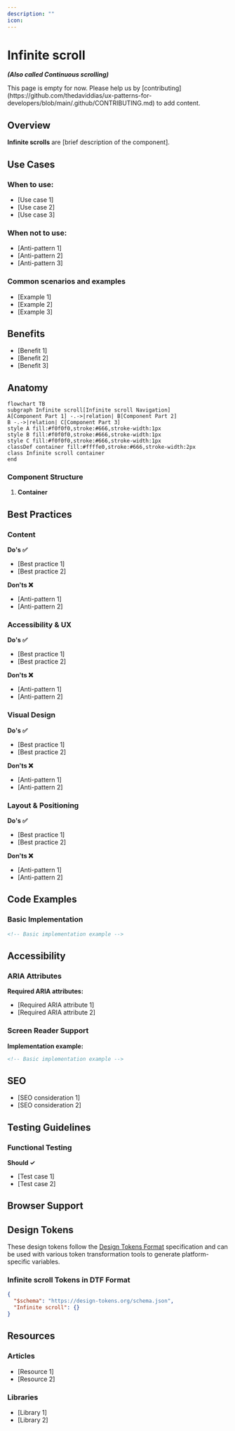 ```yaml
---
description: ""
icon:
---
```



# Infinite scroll

**_(Also called Continuous scrolling)_**

<Callout type="warning">
  This page is empty for now. Please help us by
  [contributing](https://github.com/thedaviddias/ux-patterns-for-developers/blob/main/.github/CONTRIBUTING.md)
  to add content.
</Callout>

## Overview

**Infinite scrolls** are [brief description of the component].

## Use Cases

### When to use:

- [Use case 1]
- [Use case 2]
- [Use case 3]

### When not to use:

- [Anti-pattern 1]
- [Anti-pattern 2]
- [Anti-pattern 3]

### Common scenarios and examples

- [Example 1]
- [Example 2]
- [Example 3]

## Benefits

- [Benefit 1]
- [Benefit 2]
- [Benefit 3]

## Anatomy

```mermaid
flowchart TB
subgraph Infinite scroll[Infinite scroll Navigation]
A[Component Part 1] -.->|relation| B[Component Part 2]
B -.->|relation| C[Component Part 3]
style A fill:#f0f0f0,stroke:#666,stroke-width:1px
style B fill:#f0f0f0,stroke:#666,stroke-width:1px
style C fill:#f0f0f0,stroke:#666,stroke-width:1px
classDef container fill:#ffffe0,stroke:#666,stroke-width:2px
class Infinite scroll container
end
```

### Component Structure

1. **Container**

## Best Practices

### Content

**Do's ✅**

- [Best practice 1]
- [Best practice 2]

**Don'ts ❌**

- [Anti-pattern 1]
- [Anti-pattern 2]

### Accessibility & UX

**Do's ✅**

- [Best practice 1]
- [Best practice 2]

**Don'ts ❌**

- [Anti-pattern 1]
- [Anti-pattern 2]

### Visual Design

**Do's ✅**

- [Best practice 1]
- [Best practice 2]

**Don'ts ❌**

- [Anti-pattern 1]
- [Anti-pattern 2]

### Layout & Positioning

**Do's ✅**

- [Best practice 1]
- [Best practice 2]

**Don'ts ❌**

- [Anti-pattern 1]
- [Anti-pattern 2]

## Code Examples

### Basic Implementation

```html
<!-- Basic implementation example -->
```

## Accessibility

### ARIA Attributes

**Required ARIA attributes:**

- [Required ARIA attribute 1]
- [Required ARIA attribute 2]

### Screen Reader Support

**Implementation example:**

```html
<!-- Basic implementation example -->
```

## SEO

- [SEO consideration 1]
- [SEO consideration 2]

## Testing Guidelines

### Functional Testing

**Should ✓**

- [Test case 1]
- [Test case 2]

## Browser Support

<BrowserSupport features={[]} />

## Design Tokens

These design tokens follow the [Design Tokens Format](https://design-tokens.github.io/community-group/format/) specification and can be used with various token transformation tools to generate platform-specific variables.

### Infinite scroll Tokens in DTF Format

```json:.json
{
  "$schema": "https://design-tokens.org/schema.json",
  "Infinite scroll": {}
}
```

## Resources

### Articles

- [Resource 1]
- [Resource 2]

### Libraries

- [Library 1]
- [Library 2]
